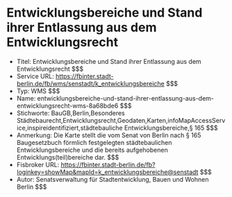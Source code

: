 # Entwicklungsbereiche und Stand ihrer Entlassung aus dem Entwicklungsrecht
- Titel: Entwicklungsbereiche und Stand ihrer Entlassung aus dem Entwicklungsrecht $$$
- Service URL: https://fbinter.stadt-berlin.de/fb/wms/senstadt/k_entwicklungsbereiche $$$
- Typ: WMS $$$
- Name: entwicklungsbereiche-und-stand-ihrer-entlassung-aus-dem-entwicklungsrecht-wms-8a68bde6 $$$
- Stichworte: BauGB,Berlin,Besonderes Städtebaurecht,Entwicklungsrecht,Geodaten,Karten,infoMapAccessService,inspireidentifiziert,städtebauliche Entwicklungsbereiche,§ 165 $$$
- Anmerkung: Die Karte stellt die vom Senat von Berlin nach § 165 Baugesetzbuch förmlich festgelegten städtebaulichen Entwicklungsbereiche und die bereits aufgehobenen Entwicklungs(teil)bereiche dar. $$$
- Fisbroker URL: https://fbinter.stadt-berlin.de/fb?loginkey=showMap&mapId=k_entwicklungsbereiche@senstadt $$$
- Autor: Senatsverwaltung für Stadtentwicklung, Bauen und Wohnen Berlin $$$
